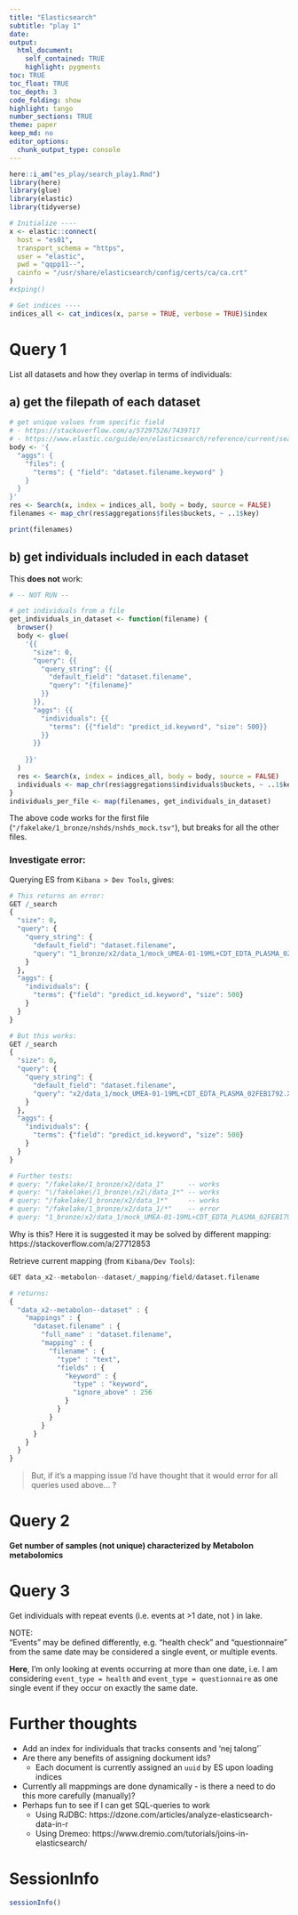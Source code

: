 ```yaml
---
title: "Elasticsearch"
subtitle: "play 1"
date: 
output:
  html_document:
    self_contained: TRUE
    highlight: pygments
toc: TRUE
toc_float: TRUE
toc_depth: 3
code_folding: show
highlight: tango
number_sections: TRUE
theme: paper
keep_md: no
editor_options: 
  chunk_output_type: console
---
```


```r
here::i_am("es_play/search_play1.Rmd")
library(here)
library(glue)
library(elastic)
library(tidyverse)

# Initialize ----
x <- elastic::connect(
  host = "es01", 
  transport_schema = "https", 
  user = "elastic", 
  pwd = "qqpp11--",
  cainfo = "/usr/share/elasticsearch/config/certs/ca/ca.crt"
)
#x$ping()

# Get indices ----
indices_all <- cat_indices(x, parse = TRUE, verbose = TRUE)$index
```

# Query 1

List all datasets and how they overlap in terms of individuals:

## a) get the filepath of each dataset
```r
# get unique values from specific field
# - https://stackoverflow.com/a/57297526/7439717
# - https://www.elastic.co/guide/en/elasticsearch/reference/current/search-aggregations-bucket-terms-aggregation.html
body <- '{
  "aggs": {
    "files": {
      "terms": { "field": "dataset.filename.keyword" }
    }
  }
}'
res <- Search(x, index = indices_all, body = body, source = FALSE)
filenames <- map_chr(res$aggregations$files$buckets, ~ ..1$key)

print(filenames)
```

## b) get individuals included in each dataset

This **does not** work:
```r

# -- NOT RUN -- 

# get individuals from a file
get_individuals_in_dataset <- function(filename) {
  browser()
  body <- glue(
    '{{
      "size": 0,
      "query": {{
        "query_string": {{
          "default_field": "dataset.filename",
          "query": "{filename}"
        }}
      }},
      "aggs": {{
        "individuals": {{
          "terms": {{"field": "predict_id.keyword", "size": 500}}
        }}
      }}
    
    }}'
  )
  res <- Search(x, index = indices_all, body = body, source = FALSE)
  individuals <- map_chr(res$aggregations$individuals$buckets, ~ ..1$key)  
}
individuals_per_file <- map(filenames, get_individuals_in_dataset)
```

The above code works for the first file (`"/fakelake/1_bronze/nshds/nshds_mock.tsv"`), but breaks for all the other files.


### Investigate error:

Querying ES from `Kibana > Dev Tools`, gives:

```r
# This returns an error:
GET /_search
{
  "size": 0,
  "query": {
    "query_string": {
      "default_field": "dataset.filename",
      "query": "1_bronze/x2/data_1/mock_UMEA-01-19ML+CDT_EDTA_PLASMA_02FEB1792.XLSX"
    }
  }, 
  "aggs": {
    "individuals": {
      "terms": {"field": "predict_id.keyword", "size": 500}
    }
  }
}

# But this works:
GET /_search
{
  "size": 0,
  "query": {
    "query_string": {
      "default_field": "dataset.filename",
      "query": "x2/data_1/mock_UMEA-01-19ML+CDT_EDTA_PLASMA_02FEB1792.XLSX"
    }
  }, 
  "aggs": {
    "individuals": {
      "terms": {"field": "predict_id.keyword", "size": 500}
    }
  }
}

# Further tests:
# query: "/fakelake/1_bronze/x2/data_1"      -- works
# query: "\/fakelake\/1_bronze\/x2\/data_1*" -- works
# query: "/fakelake/1_bronze/x2/data_1*"     -- works
# query: "/fakelake/1_bronze/x2/data_1/*"    -- error
# query: "1_bronze/x2/data_1/mock_UMEA-01-19ML+CDT_EDTA_PLASMA_02FEB1792.XLSX" -- error

```

Why is this? Here it is suggested it may be solved by different mapping:   https://stackoverflow.com/a/27712853

Retrieve current mapping (from `Kibana/Dev Tools`):
```r
GET data_x2--metabolon--dataset/_mapping/field/dataset.filename

# returns:
{
  "data_x2--metabolon--dataset" : {
    "mappings" : {
      "dataset.filename" : {
        "full_name" : "dataset.filename",
        "mapping" : {
          "filename" : {
            "type" : "text",
            "fields" : {
              "keyword" : {
                "type" : "keyword",
                "ignore_above" : 256
              }
            }
          }
        }
      }
    }
  }
}
```

> But, if it's a mapping issue I'd have thought that it would error for all
queries used above... ?


# Query 2
**Get number of samples (not unique) characterized by Metabolon metabolomics**


# Query 3
Get individuals with repeat events (i.e. events at >1 date, not ) in lake.

NOTE:   
"Events" may be defined differently, e.g. "health check" and "questionnaire" 
from the same date may be considered a single event, or multiple events. 

**Here**, I'm only looking at events occurring at more than one date, i.e. I am
considering `event_type = health` and `event_type = questionnaire` as one single
event if they occur on exactly the same date.



# Further thoughts

* Add an index for individuals that tracks consents and 'nej talong'`
<br>
* Are there any benefits of assigning dockument ids? 
    + Each document is currently assigned an `uuid` by ES upon loading indices
<br>
* Currently all mappmings are done dynamically - is there a need to do this more
  carefully (manually)?
<br>
* Perhaps fun to see if I can get SQL-queries to work
    + Using RJDBC: https://dzone.com/articles/analyze-elasticsearch-data-in-r
    + Using Dremeo: https://www.dremio.com/tutorials/joins-in-elasticsearch/


# SessionInfo
```r
sessionInfo()
```





